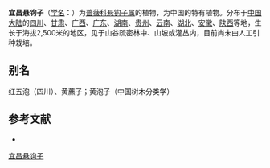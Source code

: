 {{Speciesbox
| name = 宜昌悬钩子
| status = 
| status_system = 
| image =
| genus = Rubus
| species = ichangensis
| authority = Hemsl. et. Ktze
}}

'''宜昌悬钩子'''（[[学名|学名]]：{{lang|la|''Rubus ichangensis''}}）为[[蔷薇科|蔷薇科]][[悬钩子属|悬钩子属]]的植物，为中国的特有植物。分布于[[中国大陆|中国大陆]]的[[四川|四川]]、[[甘肃|甘肃]]、[[广西|广西]]、[[广东|广东]]、[[湖南|湖南]]、[[贵州|贵州]]、[[云南|云南]]、[[湖北|湖北]]、[[安徽|安徽]]、[[陕西|陕西]]等地，生长于海拔2,500米的地区，见于山谷疏密林中、山坡或灌丛内，目前尚未由人工引种栽培。

== 别名 ==
红五泡（四川）、黄藨子；黄泡子（中国树木分类学）

== 参考文献 ==
<div class="references-small">
* {{cite web| url =http://www.bioinfo.cn/db05/KmzwSpecies.php?action=view&id=19441| title =宜昌悬钩子| work =《中国高等植物数据库全库》| publisher =中国科学院微生物研究所| author =昆明植物研究所| accessdate =2009-02-25| deadurl =yes| archiveurl =https://web.archive.org/web/20160305014651/http://www.bioinfo.cn/db05/KmzwSpecies.php?action=view&id=19441| archivedate =2016-03-05}}
</div>
{{Taxonbar|from=Q10948992}}

[[Category:悬钩子属|宜昌悬钩子]]


{{植物小作品}}